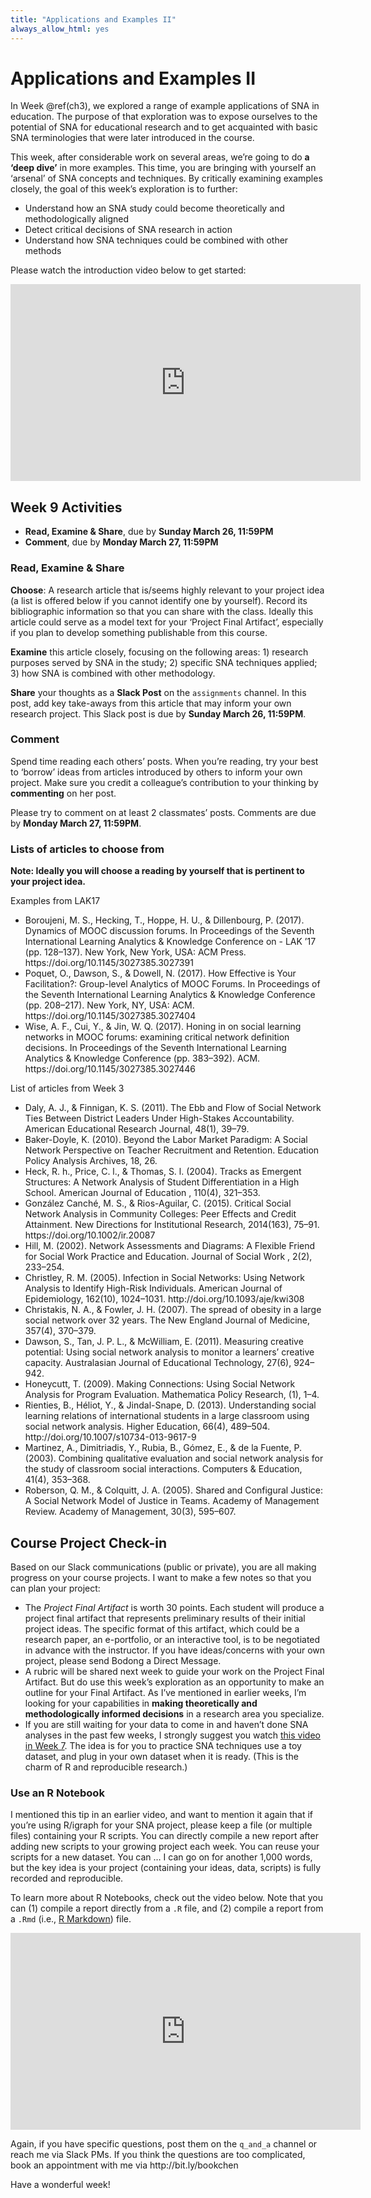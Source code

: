 ```yaml
---
title: "Applications and Examples II"
always_allow_html: yes
---
```


# Applications and Examples II {#ch9}

In Week \@ref(ch3), we explored a range of example applications of SNA in education. The purpose of that exploration was to expose ourselves to the potential of SNA for educational research and to get acquainted with basic SNA terminologies that were later introduced in the course.

This week, after considerable work on several areas, we're going to do **a 'deep dive'** in more examples. This time, you are bringing with yourself an 'arsenal' of SNA concepts and techniques. By critically examining examples closely, the goal of this week's exploration is to further:

- Understand how an SNA study could become theoretically and methodologically aligned
- Detect critical decisions of SNA research in action
- Understand how SNA techniques could be combined with other methods

Please watch the introduction video below to get started:

<iframe width="560" height="315" src="https://www.youtube.com/embed/RmjDNnrl-aA" frameborder="0" allowfullscreen></iframe>

## Week 9 Activities

- **Read, Examine & Share**, due by **Sunday March 26, 11:59PM**
- **Comment**, due by **Monday March 27, 11:59PM**

### Read, Examine & Share

**Choose**: A research article that is/seems highly relevant to your project idea (a list is offered below if you cannot identify one by yourself). Record its bibliographic information so that you can share with the class. Ideally this article could serve as a model text for your 'Project Final Artifact', especially if you plan to develop something publishable from this course.

**Examine** this article closely, focusing on the following areas: 1) research purposes served by SNA in the study; 2) specific SNA techniques applied; 3) how SNA is combined with other methodology.

**Share** your thoughts as a **Slack Post** on the `assignments` channel. In this post, add key take-aways from this article that may inform your own research project. This Slack post is due by **Sunday March 26, 11:59PM**.

### Comment

Spend time reading each others' posts. When you're reading, try your best to 'borrow' ideas from articles introduced by others to inform your own project. Make sure you credit a colleague's contribution to your thinking by **commenting** on her post. 

Please try to comment on at least 2 classmates' posts. Comments are due by **Monday March 27, 11:59PM**.

### Lists of articles to choose from

**Note: Ideally you will choose a reading by yourself that is pertinent to your project idea.**

Examples from LAK17

- Boroujeni, M. S., Hecking, T., Hoppe, H. U., & Dillenbourg, P. (2017). Dynamics of MOOC discussion forums. In Proceedings of the Seventh International Learning Analytics & Knowledge Conference on - LAK ’17 (pp. 128–137). New York, New York, USA: ACM Press. https://doi.org/10.1145/3027385.3027391
- Poquet, O., Dawson, S., & Dowell, N. (2017). How Effective is Your Facilitation?: Group-level Analytics of MOOC Forums. In Proceedings of the Seventh International Learning Analytics & Knowledge Conference (pp. 208–217). New York, NY, USA: ACM. https://doi.org/10.1145/3027385.3027404
- Wise, A. F., Cui, Y., & Jin, W. Q. (2017). Honing in on social learning networks in MOOC forums: examining critical network definition decisions. In Proceedings of the Seventh International Learning Analytics & Knowledge Conference (pp. 383–392). ACM. https://doi.org/10.1145/3027385.3027446

List of articles from Week 3

- Daly, A. J., & Finnigan, K. S. (2011). The Ebb and Flow of Social Network Ties Between District Leaders Under High-Stakes Accountability. American Educational Research Journal, 48(1), 39–79.
- Baker-Doyle, K. (2010). Beyond the Labor Market Paradigm: A Social Network Perspective on Teacher Recruitment and Retention. Education Policy Analysis Archives, 18, 26.
- Heck, R. h., Price, C. l., & Thomas, S. l. (2004). Tracks as Emergent Structures: A Network Analysis of Student Differentiation in a High School. American Journal of Education , 110(4), 321–353.
- González Canché, M. S., & Rios-Aguilar, C. (2015). Critical Social Network Analysis in Community Colleges: Peer Effects and Credit Attainment. New Directions for Institutional Research, 2014(163), 75–91. https://doi.org/10.1002/ir.20087
- Hill, M. (2002). Network Assessments and Diagrams: A Flexible Friend for Social Work Practice and Education. Journal of Social Work , 2(2), 233–254.
- Christley, R. M. (2005). Infection in Social Networks: Using Network Analysis to Identify High-Risk Individuals. American Journal of Epidemiology, 162(10), 1024–1031. http://doi.org/10.1093/aje/kwi308
- Christakis, N. A., & Fowler, J. H. (2007). The spread of obesity in a large social network over 32 years. The New England Journal of Medicine, 357(4), 370–379.
- Dawson, S., Tan, J. P. L., & McWilliam, E. (2011). Measuring creative potential: Using social network analysis to monitor a learners’ creative capacity. Australasian Journal of Educational Technology, 27(6), 924–942.
- Honeycutt, T. (2009). Making Connections: Using Social Network Analysis for Program Evaluation. Mathematica Policy Research, (1), 1–4.
- Rienties, B., Héliot, Y., & Jindal-Snape, D. (2013). Understanding social learning relations of international students in a large classroom using social network analysis. Higher Education, 66(4), 489–504. http://doi.org/10.1007/s10734-013-9617-9
- Martinez, A., Dimitriadis, Y., Rubia, B., Gómez, E., & de la Fuente, P. (2003). Combining qualitative evaluation and social network analysis for the study of classroom social interactions. Computers & Education, 41(4), 353–368.
- Roberson, Q. M., & Colquitt, J. A. (2005). Shared and Configural Justice: A Social Network Model of Justice in Teams. Academy of Management Review. Academy of Management, 30(3), 595–607.

## Course Project Check-in

Based on our Slack communications (public or private), you are all making progress on your course projects. I want to make a few notes so that you can plan your project:

- The *Project Final Artifact* is worth 30 points. Each student will produce a project final artifact that represents preliminary results of their initial project ideas. The specific format of this artifact, which could be a research paper, an e-portfolio, or an interactive tool, is to be negotiated in advance with the instructor. If you have ideas/concerns with your own project, please send Bodong a Direct Message.
- A rubric will be shared next week to guide your work on the Project Final Artifact. But do use this week's exploration as an opportunity to make an outline for your Final Artifact. As I've mentioned in earlier weeks, I'm looking for your capabilities in **making theoretically and methodologically informed decisions** in a research area you specialize. 
- If you are still waiting for your data to come in and haven't done SNA analyses in the past few weeks, I strongly suggest you watch [this video in Week 7](https://bookdown.org/chen/snaEd/from-data-to-analyses-a-demo.html). The idea is for you to practice SNA techniques use a toy dataset, and plug in your own dataset when it is ready. (This is the charm of R and reproducible research.)

### Use an R Notebook

I mentioned this tip in an earlier video, and want to mention it again that if you're using R/igraph for your SNA project, please keep a file (or multiple files) containing your R scripts. You can directly compile a new report after adding new scripts to your growing project each week. You can reuse your scripts for a new dataset. You can ... I can go on for another 1,000 words, but the key idea is your project (containing your ideas, data, scripts) is fully recorded and reproducible. 

To learn more about R Notebooks, check out the video below. Note that you can (1) compile a report directly from a `.R` file, and (2) compile a report from a `.Rmd` (i.e., [R Markdown](http://rmarkdown.rstudio.com/)) file. 

<iframe width="560" height="315" src="https://www.youtube.com/embed/TJmNvfhLCoI" frameborder="0" allowfullscreen></iframe>

Again, if you have specific questions, post them on the `q_and_a` channel or reach me via Slack PMs. If you think the questions are too complicated, book an appointment with me via http://bit.ly/bookchen

Have a wonderful week!
